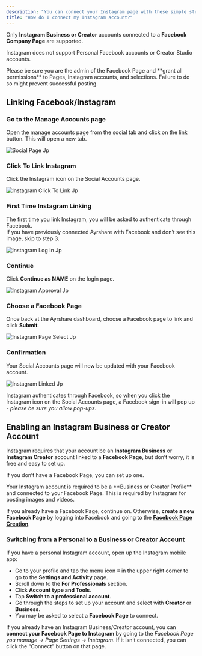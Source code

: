 ```yaml
---
description: "You can connect your Instagram page with these simple steps"
title: "How do I connect my Instagram account?"
---
```


Only **Instagram Business or Creator** accounts connected to a **Facebook Company Page** are supported.

Instagram does not support Personal Facebook accounts or Creator Studio accounts.

<Tip>
  Please be sure you are the admin of the Facebook Page and **grant all permissions** to Pages, Instagram accounts, and selections. Failure to do so might prevent successful posting.
</Tip>

## **Linking Facebook/Instagram**

### **Go to the Manage Accounts page**

Open the manage accounts page from the social tab and click on the link button. This will open a new tab.

![Social Page Jp](/images/FB-article/social-page.jpg)

### **Click To Link Instagram**

Click the Instagram icon on the Social Accounts page.

![Instagram Click To Link Jp](/images/Instagram-click-to-link.jpg)

### **First Time Instagram Linking**

The first time you link Instagram, you will be asked to authenticate through Facebook.\
If you have previously connected Ayrshare with Facebook and don’t see this image, skip to step 3.

![Instagram Log In Jp](/images/Instagram-log-in.jpg)

### **Continue**

Click **Continue as NAME** on the login page.

![Instagram Approval Jp](/images/Instagram-approval.jpg)

### **Choose a Facebook Page**

Once back at the Ayrshare dashboard, choose a Facebook page to link and click **Submit**.

![Instagram Page Select Jp](/images/Instagram-page-select.jpg)

### **Confirmation**

Your Social Accounts page will now be updated with your Facebook account.

![Instagram Linked Jp](/images/Instagram-linked.jpg)

Instagram authenticates through Facebook, so when you click the Instagram icon on the Social Accounts page, a Facebook sign-in will pop up - _please be sure you allow pop-ups_.

## Enabling an Instagram Business or Creator Account

Instagram requires that your account be an **Instagram Business** or **Instagram Creator** account linked to a **Facebook Page**, but don’t worry, it is free and easy to set up.

If you don’t have a Facebook Page, you can set up one.

<Tip>
  Your Instagram account is required to be a **Business or Creator Profile** and connected to your Facebook Page. This is required by Instagram for posting images and videos.

  If you already have a Facebook Page, continue on. Otherwise, **create a new Facebook Page** by logging into Facebook and going to the [**Facebook Page Creation**](https://www.facebook.com/pages/create/?ref_type=site_footer).
</Tip>

### **Switching from a Personal to a Business or Creator Account**

If you have a personal Instagram account, open up the Instagram mobile app:

- Go to your profile and tap the menu icon ≡ in the upper right corner to go to the **Settings and Activity** page.
- Scroll down to the **For Professionals** section.
- Click **Account type and Tools**.
- Tap **Switch to a professional account**.
- Go through the steps to set up your account and select with **Creator** or **Business**.
- You may be asked to select a **Facebook Page** to connect.

If you already have an Instagram Business/Creator account, you can **connect your Facebook Page to Instagram** by going to the _Facebook Page you manage -\> Page Settings -\> Instagram_. If it isn’t connected, you can click the “Connect” button on that page.[**​**](https://www.ayrshare.com/docs/dashboard/connect-social-accounts/instagram#switching-from-a-business-to-creator-or-vice-versa)